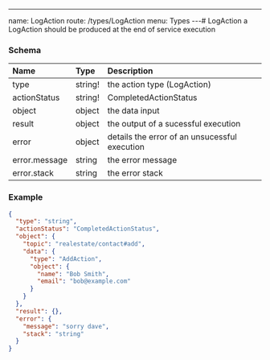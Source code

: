 ---
name: LogAction
route: /types/LogAction
menu: Types
---# LogAction
a LogAction should be produced at the end of service execution


### Schema
| Name | Type | Description |
|:-----| :--- | :---------- |
| type | string! | the action type (LogAction)  |
| actionStatus | string! | CompletedActionStatus | FailedActionStatus  |
| object | object | the data input  |
| result | object | the output of a sucessful execution  |
| error | object | details the error of an unsucessful execution  |
| error.message | string | the error message  |
| error.stack | string | the error stack  |

### Example
```json
{
  "type": "string",
  "actionStatus": "CompletedActionStatus",
  "object": {
    "topic": "realestate/contact#add",
    "data": {
      "type": "AddAction",
      "object": {
        "name": "Bob Smith",
        "email": "bob@example.com"
      }
    }
  },
  "result": {},
  "error": {
    "message": "sorry dave",
    "stack": "string"
  }
}
```
